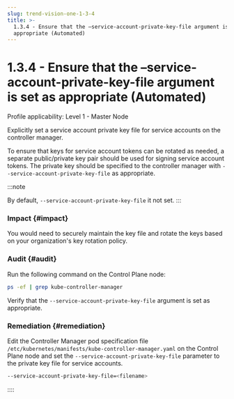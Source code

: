 ```yaml
---
slug: trend-vision-one-1-3-4
title: >-
  1.3.4 - Ensure that the –service-account-private-key-file argument is set as
  appropriate (Automated)
---
```

# 1.3.4 - Ensure that the –service-account-private-key-file argument is set as appropriate (Automated)

Profile applicability: Level 1 - Master Node

Explicitly set a service account private key file for service accounts on the controller manager.

To ensure that keys for service account tokens can be rotated as needed, a separate public/private key pair should be used for signing service account tokens. The private key should be specified to the controller manager with `--service-account-private-key-file` as appropriate.

:::note

By default, `--service-account-private-key-file` it not set.
:::

### Impact {#impact}

You would need to securely maintain the key file and rotate the keys based on your organization's key rotation policy.

### Audit {#audit}

Run the following command on the Control Plane node:

```bash
ps -ef | grep kube-controller-manager
```

Verify that the `--service-account-private-key-file` argument is set as appropriate.

### Remediation {#remediation}

Edit the Controller Manager pod specification file `/etc/kubernetes/manifests/kube-controller-manager.yaml` on the Control Plane node and set the `--service-account-private-key-file` parameter to the private key file for service accounts.

```bash
--service-account-private-key-file=<filename>
```
::::
